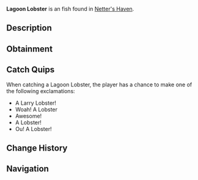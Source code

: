 {{FishInfobox
|image          = Lagoon Lobster.png
|rarity         = Uncommon
|sea            = Second Sea
|location       = [[Netter's Haven]]
|sublocation    = 
|sources        = Lobster Cage
|radar_location = 
|xp             = 260
|weather        = Clear
|time           = Day
|season         = Summer, Autumn
|bait           = 
|base_weight    = 5
|base_value     = 430
|weight_range   = 3.8
|base_chance    = 80
|base_resil     = 80
}}
'''Lagoon Lobster''' is an {{Rarity|Uncommon}} fish found in [[Netter's Haven]].

== Description ==
{{Description|Lobsters are valuable crustaceans known for their rich, succulent meat. Lobsters are most active in the summer to autumn, and are commonly caught in crab cages during calm clear days.|Bestiary Entry}}

== Obtainment ==
{{Description|Caught in oceans using a lobster cage.|Bestiary Hint}}

== Catch Quips ==
When catching a Lagoon Lobster, the player has a chance to make one of the following exclamations:
* A Larry Lobster!
* Woah! A Lobster
* Awesome!
* A Lobster!
* Ou! A Lobster!

== Change History ==
{{Change History|{{subst:Current Version}}}}

== Navigation ==
{{Fish Navbox|Netter's Haven}}